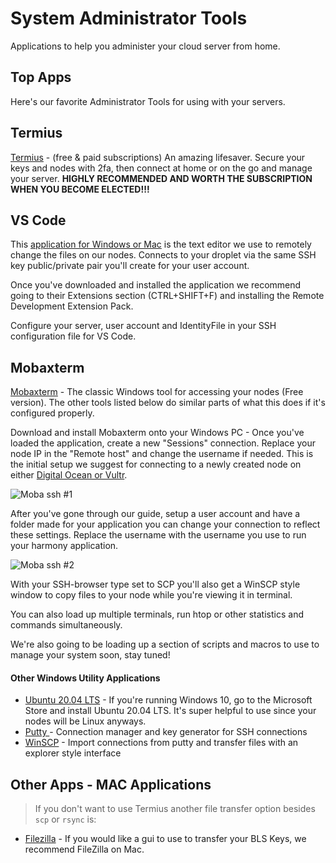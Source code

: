 # System Administrator Tools
Applications to help you administer your cloud server from home.

## Top Apps
Here's our favorite Administrator Tools for using with your servers.

## Termius
[Termius](https://termius.com/) - (free & paid subscriptions) An amazing lifesaver. Secure your keys and nodes with 2fa, then connect at home or on the go and manage your server. **HIGHLY RECOMMENDED AND WORTH THE SUBSCRIPTION WHEN YOU BECOME ELECTED!!!**

## VS Code
This [application for Windows or Mac](https://code.visualstudio.com/) is the text editor we use to remotely change the files on our nodes. Connects to your droplet via the same SSH key public/private pair you'll create for your user account.

Once you've downloaded and installed the application we recommend going to their Extensions section \(CTRL+SHIFT+F\) and installing the Remote Development Extension Pack.
 
Configure your server, user account and IdentityFile in your SSH configuration file for VS Code.

## Mobaxterm
[Mobaxterm](https://mobaxterm.mobatek.net/download-home-edition.html) - The classic Windows tool for accessing your nodes (Free version). The other tools listed below do similar parts of what this does if it's configured properly.

Download and install Mobaxterm onto your Windows PC - Once you've loaded the application, create a new "Sessions" connection. Replace your node IP in the "Remote host" and change the username if needed. This is the initial setup we suggest for connecting to a newly created node on either [Digital Ocean or Vultr](server-or-server-provider.md).

![Moba ssh #1](/image_10.png)

After you've gone through our guide, setup a user account and have a folder made for your application you can change your connection to reflect these settings. Replace the username with the username you use to run your harmony application.

![Moba ssh #2](/image.png)

With your SSH-browser type set to SCP you'll also get a WinSCP style window to copy files to your node while you're viewing it in terminal.
 
You can also load up multiple terminals, run htop or other statistics and commands simultaneously.
 
We're also going to be loading up a section of scripts and macros to use to manage your system soon, stay tuned!

#### Other Windows Utility Applications
- [Ubuntu 20.04 LTS](https://www.microsoft.com/en-us/p/ubuntu-2004-lts/9n6svws3rx71?activetab=pivot:overviewtab) - If you're running Windows 10, go to the Microsoft Store and install Ubuntu 20.04 LTS. It's super helpful to use since your nodes will be Linux anyways.  
- [Putty ](https://www.putty.org/)- Connection manager and key generator for SSH connections  
- [WinSCP](https://winscp.net/eng/index.php) - Import connections from putty and transfer files with an explorer style interface

## Other Apps - MAC Applications
> If you don't want to use Termius another file transfer option besides `scp` or `rsync` is:
- [Filezilla](https://filezilla-project.org/download.php?platform=osx) - If you would like a gui to use to transfer your BLS Keys, we recommend FileZilla on Mac.

